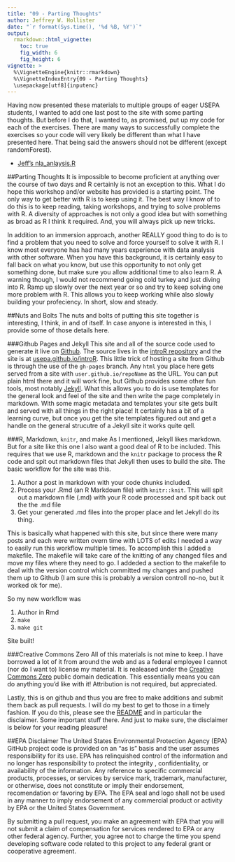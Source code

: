 ```yaml
---
title: "09 - Parting Thoughts"
author: Jeffrey W. Hollister
date: "`r format(Sys.time(), '%d %B, %Y')`"
output: 
  rmarkdown::html_vignette:
    toc: true
    fig_width: 6
    fig_height: 6
vignette: >
  %\VignetteEngine{knitr::rmarkdown}
  %\VignetteIndexEntry{09 - Parting Thoughts}
  \usepackage[utf8]{inputenc}
---
```

Having now presented these materials to multiple groups of eager USEPA students, I wanted to add one last post to the site with some parting thoughts.  But before I do that, I wanted to, as promised, put up my code for each of the exercises.  There are many ways to successfully complete the exercises so your code will very likely be different than what I have presented here.  That being said the answers should not be different (except randomForest).

- [Jeff's nla_anlaysis.R](/introR/exercises/nla_analysis.R)

##Parting Thoughts
It is impossible to become proficient at anything over the course of two days and R certainly is not an exception to this.  What I do hope this workshop and/or website has provided is a starting point.  The only way to get better with R is to keep using it.  The best way I know of to do this is to keep reading, taking workshops, and trying to solve problems with R.  A diversity of approaches is not only a good idea but with something as broad as R I think it required.  And, you will always pick up new tricks.  

In addition to an immersion approach, another REALLY good thing to do is to find a problem that you need to solve and force yourself to solve it with R.  I know most everyone has had many years experience with data analysis with other software.  When you have this background, it is certainly easy to fall back on what you know, but use this opportunity to not only get something done, but make sure you allow additional time to also learn R.  A warning though, I would not recommend going cold turkey and just diving into R.  Ramp up slowly over the next year or so and try to keep solving one more problem with R.  This allows you to keep working while also slowly building your profeciency.  In short, slow and steady.  


##Nuts and Bolts
The nuts and bolts of putting this site together is interesting, I think, in and of itself.  In case anyone is interested in this, I provide some of those details here.  

###Github Pages and Jekyll
This site and all of the source code used to generate it live on [Github](https://github.com).  The source lives in the [introR repository](https://github.com/usepa/introR) and the site is at [usepa.github.io/introR](http://usepa.github.io/introR).  This little trick of hosting a site from Github is through the use of the `gh-pages` branch.  Any `html` you place here gets served from a site with `user.github.io/repoName` as the URL.  You can put plain html there and it will work fine, but Github provides some other fun tools, most notably [Jekyll](http://jekyllrb.com/).  What this allows you to do is use templates for the general look and feel of the site and then write the page completely in markdown.  With some magic metadata and templates your site gets built and served with all things in the right place!  It certainly has a bit of a learning curve, but once you get the site templates figured out and get a handle on the general strucutre of a Jekyll site it works quite qell.

###R, Markdown, `knitr`, and make
As I mentioned, Jekyll likes markdown.  But for a site like this one I also want a good deal of R to be included.  This requires that we use R, markdown and the `knitr` package to process the R code and spit out markdown files that Jekyll then uses to build the site.  The basic workflow for the site was this.

1. Author a post in markdown with your code chunks included.  
1. Process your .Rmd (an R Markdown file) with `knitr::knit`.  This will spit out a markdown file (.md) with your R code processed and spit back out the the .md file
1. Get your generated .md files into the proper place and let Jekyll do its thing.

This is basically what happened with this site, but since there were many posts and each were written overn time with LOTS of edits I needed a way to easily run this workflow multiple times.  To accomplish this I added a makefile.  The makefile will take care of the knitting of any changed files and move my files where they need to go.  I addeded a section to the makefile to deal with the version control which committed my changes and pushed them up to Github (I am sure this is probably a version controll no-no, but it worked ok for me).

So my new workflow was

1. Author in Rmd
1. `make`
1. `make git`

Site built!  


###Creative Commons Zero
All of this materials is not mine to keep.  I have borrowed a lot of it from around the web and as a federal employee I cannot (nor do I want to) license my material.  It is realeased under the [Creative Commons Zero](https://creativecommons.org/publicdomain/zero/1.0/) public domain dedication.  This essentially means you can do anything you'd like with it!  Attribution is not required, but appreciated.

Lastly, this is on github and thus you are free to make additions and submit them back as pull requests.  I will do my best to get to those in a timely fashion.  If you do this, please see the [README](https://github.com/USEPA/introR/blob/master/README.md) and in particular the disclaimer.  Some important stuff there.  And just to make sure, the disclaimer is below for your reading pleasure!

##EPA Disclaimer
The United States Environmental Protection Agency (EPA) GitHub project code is provided on an "as is" basis and the user assumes responsibility for its use. EPA has relinquished control of the information and no longer has responsibility to protect the integrity , confidentiality, or availability of the information. Any reference to specific commercial products, processes, or services by service mark, trademark, manufacturer, or otherwise, does not constitute or imply their endorsement, recomendation or favoring by EPA. The EPA seal and logo shall not be used in any manner to imply endorsement of any commercial product or activity by EPA or the United States Government.

By submitting a pull request, you make an agreement with EPA that you will not submit a claim of compensation for services rendered to EPA or any other federal agency.  Further, you agree not to charge the time you spend developing software code related to this project to any federal grant or cooperative agreement.
